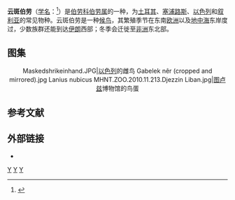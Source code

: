 {{Speciesbox 
| genus = Lanius
| species = nubicus
| image = Lanius nubicus.jpg
| range_map =Lanius nubicus distr.png
| range_map_caption = <br/>{{legend0|#FF8000|夏季|border=solid 1px black}}  {{legend0|#0000FF|冬季|border=solid 1px black}}<ref>{{cite book|title=Shrikes and Bush-Shrikes|year=2000|publisher=Helm|isbn=0-7136-3861-3|author=Tony Harris & Kim Franklin}}</ref>
| status = LC
| status_system = IUCN3.1
| status_ref = <ref>{{cite journal | author = BirdLife International | author-link = BirdLife International | title = ''Lanius nubicus'' | journal = [[IUCN_Red_List_of_Threatened_Species|IUCN Red List of Threatened Species]] | volume = 2012 | page = e.T22705099A39387359 | publisher = [[IUCN|IUCN]] | year = 2012 | url = http://www.iucnredlist.org/details/22705099/0 | doi = 10.2305/IUCN.UK.2012-1.RLTS.T22705099A39387359.en | accessdate = 2016-08-27 | archive-date = 2018-06-02 | archive-url = https://web.archive.org/web/20180602080155/http://www.iucnredlist.org/details/22705099/0 | dead-url = no }}</ref>
| authority = [[辛里奇·利希滕斯坦|Lichtenstein]], 1823<ref>{{cite book |last1= Lichtenstein |first1= Martin |year= 1823 |title= Verzeichniss der Doubletten des Zoologischen Museums der Königl. Universität zu Berlin |publisher= Zoologisches Museum in Berlin |language= de |location= Berlin |url= https://www.biodiversitylibrary.org/item/89675#page/67/mode/1up |access-date= 2018-11-30 |archive-date= 2020-11-21 |archive-url= https://web.archive.org/web/20201121174511/https://www.biodiversitylibrary.org/item/89675#page/67/mode/1up |dead-url= no }}</ref>
}}

'''云斑伯劳'''（[[学名|学名]]：{{lang|la|''Lanius nubicus''}}<ref>{{cite book | last= Jobling | first= James A | year= 2010| title= The Helm Dictionary of Scientific Bird Names | publisher = Christopher Helm | location = London | isbn = 978-1-4081-2501-4 }}</ref>）是[[伯劳科|伯劳科]][[伯劳属|伯劳属]]的一种，为[[土耳其|土耳其]]、[[塞浦路斯|塞浦路斯]]、[[以色列|以色列]]和[[叙利亚|叙利亚]]的常见物种。云斑伯劳是一种[[候鸟|候鸟]]，其繁殖季节在东南[[欧洲|欧洲]]以及[[地中海|地中海]]东岸度过，少数族群还能到达[[伊朗|伊朗]]西部；冬季会迁徙至[[非洲|非洲]]东北部。

==图集==
<center>
<gallery mode="packed">
Maskedshrikeinhand.JPG|[[以色列|以色列]]的雌鸟
Gabelek nêr (cropped and mirrored).jpg
Lanius nubicus MHNT.ZOO.2010.11.213.Djezzin Liban.jpg|[[图卢兹|图卢兹]]博物馆的鸟蛋
</gallery>
</center>

==参考文献==
{{reflist}}

==外部链接==
{{commons category|Lanius nubicus}}
{{wikispecies|Lanius nubicus}}
*{{avibase|E90CC64A3A32FE26|Lanius nubicus}}

{{Taxonbar|from=Q731085}}

[[Category:伯劳属|Y]]
[[Category:欧洲鸟类|Y]]
[[Category:西亚鸟类|Y]]